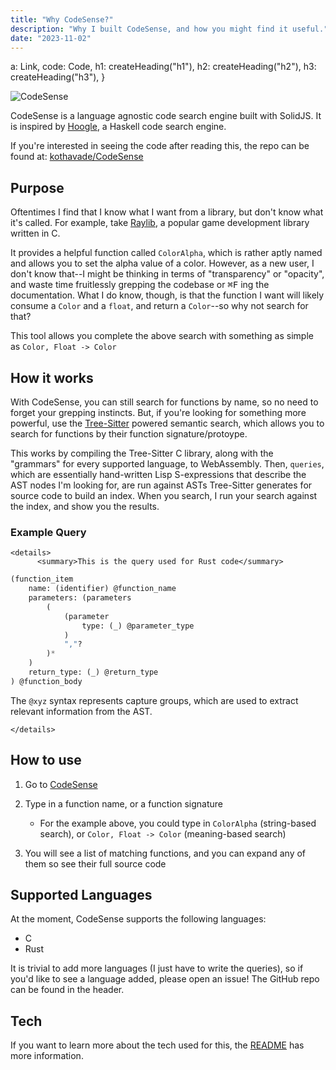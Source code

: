 ```yaml
---
title: "Why CodeSense?"
description: "Why I built CodeSense, and how you might find it useful."
date: "2023-11-02"
---
```


  a: Link,
  code: Code,
  h1: createHeading("h1"),
  h2: createHeading("h2"),
  h3: createHeading("h3"),
}

![CodeSense](@images/codesense.png)

CodeSense is a language agnostic code search engine built with SolidJS.
It is inspired by [Hoogle](https://hoogle.haskell.org/), a Haskell code search engine.

If you're interested in seeing the code after reading this, the repo can be found at: [kothavade/CodeSense](https://github.com/kothavade/CodeSense)

## Purpose

Oftentimes I find that I know what I want from a library, but don't know what it's called.
For example, take [Raylib](https://www.raylib.com/), a popular game development library written in C.

It provides a helpful function called `ColorAlpha`, which is rather aptly named and allows you to set the alpha value of a color.
However, as a new user, I don't know that--I might be thinking in terms of "transparency" or "opacity", and waste time fruitlessly grepping the codebase or <kbd>⌘F</kbd> ing the documentation.
What I do know, though, is that the function I want will likely consume a `Color` and a `float`, and return a `Color`--so why not search for that?

This tool allows you complete the above search with something as simple as `Color, Float -> Color`

## How it works

With CodeSense, you can still search for functions by name, so no need to forget your grepping instincts.
But, if you're looking for something more powerful, use the [Tree-Sitter](https://tree-sitter.github.io/tree-sitter/) powered semantic search, which allows you to search for functions by their function signature/protoype.

This works by compiling the Tree-Sitter C library, along with the "grammars" for every supported language, to WebAssembly.
Then, `queries`, which are essentially hand-written Lisp S-expressions that describe the AST nodes I'm looking for, are run against ASTs Tree-Sitter generates for source code to build an index.
When you search, I run your search against the index, and show you the results.

### Example Query

    <details>
          <summary>This is the query used for Rust code</summary>

```lisp
(function_item
	name: (identifier) @function_name
    parameters: (parameters
        (
            (parameter
                type: (_) @parameter_type
            )
            ","?
        )*
    )
    return_type: (_) @return_type
) @function_body
```

The `@xyz` syntax represents capture groups, which are used to extract relevant information from the AST.

    </details>

## How to use

1. Go to [CodeSense](https://codesense.kothavade.com)
2. Type in a function name, or a function signature

   * For the example above, you could type in `ColorAlpha` (string-based search), or `Color, Float -> Color` (meaning-based search)
3. You will see a list of matching functions, and you can expand any of them so see their full source code

## Supported Languages

At the moment, CodeSense supports the following languages:

* C
* Rust

It is trivial to add more languages (I just have to write the queries), so if you'd like to see a language added, please open an issue!
The GitHub repo can be found in the header.

## Tech

If you want to learn more about the tech used for this, the [README](https://github.com/kothavade/CodeSense#readme) has more information.

